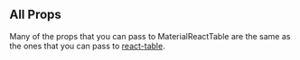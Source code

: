 
<Head>
  <title>Material React Table - Props</title>
</Head>

## All Props

Many of the props that you can pass to MaterialReactTable are the same as the ones that you can pass to [react-table](https://react-table.tanstack.com/docs/api/useTable). 